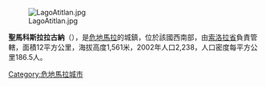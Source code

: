 [[Image:LagoAtitlan.jpg|right]]

{{coord|14|43|N|91|16|W|region:GT_type:city|display=title}}

'''聖馬科斯拉拉古納'''（{{lang-es|San Marcos La Laguna}}），是[[危地馬拉|危地馬拉]]的城鎮，位於該國西南部，由[[索洛拉省|索洛拉省]]負責管轄，面積12平方公里，海拔高度1,561米，2002年人口2,238，人口密度每平方公里186.5人。

{{Guatemala-geo-stub}}
[[Category:危地馬拉城市|Category:危地馬拉城市]]